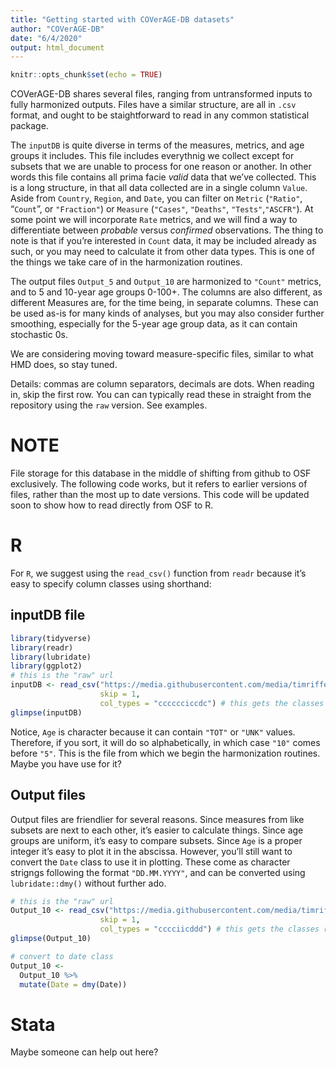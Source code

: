 ```yaml
---
title: "Getting started with COVerAGE-DB datasets"
author: "COVerAGE-DB"
date: "6/4/2020"
output: html_document
---
```


```r
knitr::opts_chunk$set(echo = TRUE)
```

COVerAGE-DB shares several files, ranging from untransformed inputs to fully harmonized outputs. Files have a similar structure, are all in `.csv` format, and ought to be staightforward to read in any common statistical package.

The `inputDB` is quite diverse in terms of the measures, metrics, and age groups it includes. This file includes everythnig we collect except for subsets that we are unable to process for one reason or another. In other words this file contains all prima facie *valid* data that we've collected. This is a long structure, in that all data collected are in a single column `Value`. Aside from `Country`, `Region`, and `Date`, you can filter on `Metric` (`"Ratio"`, "`Count`", or `"Fraction"`) or `Measure` (`"Cases"`, `"Deaths"`, `"Tests"`,`"ASCFR"`). At some point we will incorporate `Rate` metrics, and we will find a way to differentiate between *probable* versus *confirmed* observations. The thing to note is that if you're interested in `Count` data, it may be included already as such, or you may need to calculate it from other data types. This is one of the things we take care of in the harmonization routines.

The output files `Output_5` and `Output_10` are harmonized to `"Count"` metrics, and to 5 and 10-year age groups 0-100+. The columns are also different, as different Measures are, for the time being, in separate columns. These can be used as-is for many kinds of analyses, but you may also consider further smoothing, especially for the 5-year age group data, as it can contain stochastic 0s.

We are considering moving toward measure-specific files, similar to what HMD does, so stay tuned.

Details: commas are column separators, decimals are dots. When reading in, skip the first row. You can can typically read these in straight from the repository using the `raw` version. See examples.

# NOTE
File storage for this database in the middle of shifting from github to OSF exclusively. The following code works, but it refers to earlier versions of files, rather than the most up to date versions. This code will be updated soon to show how to read directly from OSF to R.

# R
For `R`, we suggest using the `read_csv()` function from `readr` because it's easy to specify column classes using shorthand:

## inputDB file
```r
library(tidyverse)
library(readr)
library(lubridate)
library(ggplot2)
# this is the "raw" url
inputDB <- read_csv("https://media.githubusercontent.com/media/timriffe/covid_age/master/Data/inputDB.csv",
                    skip = 1,
                    col_types = "cccccciccdc") # this gets the classes right
glimpse(inputDB)
```
Notice, `Age` is character because it can contain `"TOT"` or `"UNK"` values. Therefore, if you sort, it will do so alphabetically, in which case `"10"` comes before `"5"`. This is the file from which we begin the harmonization routines. Maybe you have use for it?

## Output files

Output files are friendlier for several reasons. Since measures from like subsets are next to each other, it's easier to calculate things. Since age groups are uniform, it's easy to compare subsets. Since `Age` is a proper integer it's easy to plot it in the abscissa. However, you'll still want to convert the `Date` class to use it in plotting. These come as character strigngs following the format `"DD.MM.YYYY"`, and can be converted using `lubridate::dmy()` without further ado.
```r
# this is the "raw" url
Output_10 <- read_csv("https://media.githubusercontent.com/media/timriffe/covid_age/master/Data/Output_10.csv",
                    skip = 1,
                    col_types = "cccciicddd") # this gets the classes right
glimpse(Output_10)

# convert to date class
Output_10 <- 
  Output_10 %>% 
  mutate(Date = dmy(Date))
```

# Stata
Maybe someone can help out here?
